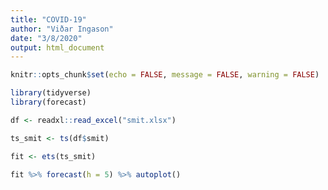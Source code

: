 ```yaml
---
title: "COVID-19"
author: "Viðar Ingason"
date: "3/8/2020"
output: html_document
---
```


```r
knitr::opts_chunk$set(echo = FALSE, message = FALSE, warning = FALSE)

library(tidyverse)
library(forecast)

```


```r
df <- readxl::read_excel("smit.xlsx")

ts_smit <- ts(df$smit)

fit <- ets(ts_smit)

fit %>% forecast(h = 5) %>% autoplot()

```

